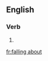 ==English==

===Verb===
{{head|en|present participle}}

# {{present participle of|fall about|lang=en|nocat=1}}

[[fr:falling about]]